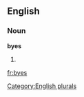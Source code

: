 
==English==

===Noun===
'''byes'''

# {{plural of|[[bye]]}}

[[Category:English plurals]]

[[fr:byes]]